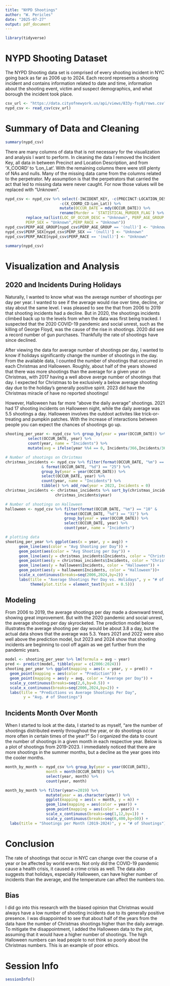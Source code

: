 ```yaml
---
title: "NYPD Shootings"
author: "W. Pericles"
date: "2025-07-27"
output: pdf_document
---
```

```r
library(tidyverse)
```

# NYPD Shooting Dataset
The NYPD Shooting data set is comprised of every shooting incident in NYC going back as 
far as 2006 up to 2024. Each record represents a shooting incident and contains 
information related to date and time, information about the shooting event, victim and 
suspect demographics, and what borough the incident took place.

```r
csv_url <- "https://data.cityofnewyork.us/api/views/833y-fsy8/rows.csv?accessType=DOWNLOAD"
nypd_csv <- read_csv(csv_url)
```

# Summary of Data and Cleaning
```r
summary(nypd_csv)
```

There are many columns of data that is not necessary for the visualization and analysis I want to perform. In cleaning the data I removed the Incident Key, all data in between Precinct and Location Description, and from 'X_COORD' to 'Lon_Lat'. With the remaining columns there were still plenty of NAs and nulls. Many of the missing data came from the columns related to the perpetrator. My assumption is that the perpetrators that carried the act that led to missing data were never caught. For now those values will be replaced with "Unknown".

```r
nypd_csv <- nypd_csv %>% select(-INCIDENT_KEY, -c(PRECINCT:LOCATION_DESC), 
                        -c(X_COORD_CD:Lon_Lat)) %>%
                        mutate(OCCUR_DATE = mdy(OCCUR_DATE)) %>%
                        rename(Murder = `STATISTICAL_MURDER_FLAG`) %>%
         replace_na(list(LOC_OF_OCCUR_DESC = "Unknown", PERP_AGE_GROUP = "Unknown",
         PERP_SEX = "Unknown",PERP_RACE = "Unknown"))
nypd_csv$PERP_AGE_GROUP[nypd_csv$PERP_AGE_GROUP == '(null)'] <- "Unknown"
nypd_csv$PERP_SEX[nypd_csv$PERP_SEX == '(null)'] <- "Unknown"
nypd_csv$PERP_RACE[nypd_csv$PERP_RACE == '(null)'] <- "Unknown"

summary(nypd_csv)
```

# Visualization and Analysis
## 2020 and Incidents During Holidays
  Naturally, I wanted to know what was the average number of shootings per day 
per year. I wanted to see if the average would rise over time, decline, or stay 
about the same level. I was pleased to see the that from 2006 to 2019 that 
shooting incidents had a decline. But in 2020, the shootings incidents climbed
back up to the levels from when the data was first being tracked. I suspected 
that the 2020 COVID-19 pandemic and social unrest, such as the killing of George
Floyd, was the cause of the rise in shootings. 2020 did see a record number of gun
purchases. Thankfully the rate of shootings have since declined.

After viewing the data for average number of shootings per day, I wanted to know
if holidays significantly change the number of shootings in the day. From the
available data, I counted the number of shootings that occurred in each Christmas
and Halloween. Roughly, about half of the years showed that there was more shootings
than the average for a given year on Christmas, with 2017 having a well above averge
number of shootings that day. I expected for Christmas to be exclusively a below 
average shooting day due to the holiday's generally positive spirit. 2023 did 
have the Christmas miracle of have no reported shootings!

However, Halloween has far more "above the daily average" shootings. 2021 
had 17 shooting incidents on Halloween night, while the daily average was
5.5 shootings a day. Halloween involves the outdoot activites like 
trick-or-treating and pumpkin patches. With the increase of interactions 
between people you can expect the chances of shootings go up.

```r
shooting_per_year <- nypd_csv %>% group_by(year = year(OCCUR_DATE)) %>% 
          select(OCCUR_DATE, year) %>% 
          count(year, name = "Incidents") %>% 
          mutate(avg = ifelse(year %%4 == 0, Incidents/366,Incidents/365))

# Number of shootings on Christmas
christmas_incidents <- nypd_csv %>% filter(format(OCCUR_DATE, "%m") == "12" 
                & format(OCCUR_DATE, "%d") == "25") %>% 
                group_by(year = year(OCCUR_DATE)) %>% 
                select(OCCUR_DATE, year) %>% 
                count(year, name = "Incidents") %>% 
                tibble() %>% add_row(year = 2023, Incidents = 0)
christmas_incidents <- christmas_incidents %>% sort_by(christmas_incidents, 
                      christmas_incidents$year)

# Number of shootings on Halloween
halloween <- nypd_csv %>% filter(format(OCCUR_DATE, "%m") == "10" & 
                          format(OCCUR_DATE, "%d") == "31") %>% 
                          group_by(year = year(OCCUR_DATE)) %>% 
                          select(OCCUR_DATE, year) %>% 
                          count(year, name = "Incidents")

# plotting data
shooting_per_year %>% ggplot(aes(x = year, y = avg)) +
      geom_line(aes(color = "Avg Shooting per Day")) +
      geom_point(aes(color = "Avg Shooting per Day")) +
      geom_line(aes(y = christmas_incidents$Incidents, color = "Christmas")) +
      geom_point(aes(y = christmas_incidents$Incidents, color = "Christmas")) +
      geom_line(aes(y = halloween$Incidents, color = "Halloween")) +
      geom_point(aes(y = halloween$Incidents, color = "Halloween"))+
      scale_x_continuous(breaks=seq(2006,2024,by=2)) +
      labs(title = "Average Shootings Per Day vs. Holidays", y = "# of Shootings",
           theme(plot.title = element_text(hjust = 0.5)))
```

## Modeling
From 2006 to 2019, the average shootings per day made a downward trend, showing
great improvement. But with the 2020 pandemic and social unrest, the average
shooting per day skyrocketed. The prediction model below illustrates the
average shooting per day would be about 3.8 a day, but the actual data shows
that the average was 5.3. Years 2021 and 2022 were also well above the prediction
model, but 2023 and 2024 show that shooting incidents are beginning to cool off
again as we get further from the pandemic years.

```r
model <- shooting_per_year %>% lm(formula = avg ~ year)
pred <- predict(model, tibble(year = c(2006:2024)))
shooting_per_year %>% ggplot(mapping = aes(x = year, y = pred)) + 
  geom_point(mapping = aes(color = "Prediction")) +
  geom_point(mapping = aes(y = avg, color = "Average per Day")) +
  scale_y_continuous(breaks=seq(2,6,by=0.5)) +
  scale_x_continuous(breaks=seq(2006,2024,by=2)) +
  labs(title = "Predictions vs Average Shootings Per Day", 
        y = "Avg. # of Shootings")
```

## Incidents Month Over Month
When I started to look at the data, I started to as myself, "are the number 
of shootings distributed evenly throughout the year, or do shootings occur more
often in certain times of the year?" So I organized the data to count the number
of shootings in a given month in each respective year. Below is a plot of
shootings from 2019-2023. I immediately noticed that there are more shootings in
the summer months, but a decline as the year goes into the cooler months.

```r
month_by_month <- nypd_csv %>% group_by(year = year(OCCUR_DATE), 
                  month = month(OCCUR_DATE)) %>% 
                  select(year, month) %>% 
                  count(year, month)

month_by_month %>% filter(year>=2019) %>%
                  mutate(year = as.character(year)) %>%
                  ggplot(mapping = aes(x = month, y = n)) +
                  geom_line(mapping = aes(color = year)) +
                  geom_point(mapping = aes(color = year)) +
                  scale_x_continuous(breaks=seq(1,12,by=1)) +
                  scale_y_continuous(breaks=seq(0,400,by=50)) +
  labs(title = "Shootings per Month (2019-2024)", y = "# of Shootings")
```

# Conclusion
The rate of shootings that occur in NYC can change over the course of a year or
be affected by world events. Not only did the COVID-19 pandemic cause a health
crisis, it caused a crime crisis as well. The data also suggests that holidays, 
especially Halloween, can have higher number of incidents than the average, and
the temperature can affect the numbers too.

## Bias
I did go into this research with the biased opinion that Christmas would always 
have a low number of shooting incidents due to its generally positive presence.
I was disappointed to see that about half of the years from the data have the
number of Christmas shootings higher than the daily average. To mitigate the 
disappointment, I added the Halloween data to the plot, assuming that it would
have a higher number of shootings. The high Halloween numbers can lead people to
not think so poorly about the Christmas numbers. This is an example of poor
ethics.

# Session Info
```r
sessionInfo()
```